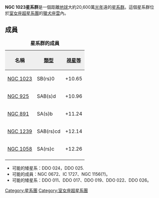 {{Galaxy cluster
| name = NGC 1023 星系群
| type = Loose galaxy group
| GC_l = 145
| GC_b = -20
| SGC_L = 341
| SGC_B = -8
| distance = [[1_E22_m|20.5 million]] 
| brightest_member = [[NGC_1023|NGC 1023]]
| other_names = NGC 1023 星系群
}}

'''NGC 1023星系群'''是一個距離[[地球|地球]]大約20,600萬[[光年|光年]]遠的[[星系團|星系群]]。這個星系群位於[[室女座超星系團|室女座超星系團]]的[[M94星系團|獵犬座雲]]內。
<br />

== 成員 ==
{| class="wikitable" style="text-align:center;border-collapse:collapse;" cellpadding="2"
|+'''星系群的成員'''
|-
! style="background:#efefef;" |名稱
! style="background:#efefef;" | [[星系分類|類型]]
! style="background:#efefef;" | [[視星等|視星等]]
|-
| [[NGC_1023|NGC 1023]]
| SB(rs)0
| +10.65
|-
| [[NGC_925|NGC 925]]
| SAB(s)d
| +10.96
|-
| [[NGC_891|NGC 891]]
| SA(s)b
| +11.24
|-
| [[NGC_1239|NGC 1239]]
| SAB(rs)cd
| +12.14
|-
| [[NGC_1058|NGC 1058]]
| SA(rs)c
| +12.26
|-
|}

* 可能的矮星系：DDO 024，DDO 025.
* 可能的成員：NGC 0672、IC 1727、NGC 1156(?)。
* 可能的矮星系：DDO 011、DDO 017、DDO 019、DDO 022、DDO 026。
{{galaxy-stub}}

[[Category:星系團|Category:星系團]]
[[Category:室女座超星系團|Category:室女座超星系團]]